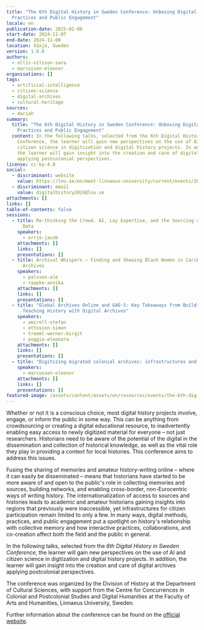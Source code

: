 ```yaml
---
title: "The 6th Digital History in Sweden Conference: Unboxing Digital Methods,
  Practices and Public Engagement"
locale: en
publication-date: 2025-01-08
start-date: 2024-11-07
end-date: 2024-11-08
location: Växjö, Sweden
version: 1.0.0
authors:
  - ellis-nilsson-sara
  - marcussen-eleonor
organisations: []
tags:
  - artificial-intelligence
  - citizen-science
  - digital-archives
  - cultural-heritage
sources:
  - dariah
summary:
  title: "The 6th Digital History in Sweden Conference: Unboxing Digital Methods,
    Practices and Public Engagement"
  content: In the following talks, selected from the 6th Digital History in Sweden
    Conference, the learner will gain new perspectives on the use of AI and
    citizen science in digitization and digital history projects. In addition,
    the learner will gain insight into the creation and care of digital archives
    applying postcolonial perspectives.
license: cc-by-4.0
social:
  - discriminant: website
    value: https://lnu.se/en/meet-linnaeus-university/current/events/2024/conferences/6th-digital-history-in-sweden-conference-unboxing-digital-methods-practices-and-public-engagement/
  - discriminant: email
    value: digitalhistory2024@lnu.se
attachments: []
links: []
table-of-contents: false
sessions:
  - title: Re-thinking the Crowd. AI, Lay Expertise, and the Sourcing of Historical
      Data
    speakers:
      - orrje-jacob
    attachments: []
    links: []
    presentations: []
  - title: Archival Whispers – Finding and Showing Black Women in Caribbean Digital
      Archives
    speakers:
      - palsson-ale
      - raapke-annika
    attachments: []
    links: []
    presentations: []
  - title: "Global Archives Online and GAO-S: Key Takeaways from Building and
      Teaching History with Digital Archives"
    speakers:
      - amirell-stefan
      - ottosson-simon
      - tremml-werner-birgit
      - poggio-eleonora
    attachments: []
    links: []
    presentations: []
  - title: "Digitizing migrated colonial archives: infrastructures and connections"
    speakers:
      - marcussen-eleonor
    attachments: []
    links: []
    presentations: []
featured-image: /assets/content/assets/en/resources/events/the-6th-digital-history-in-sweden-conference-unboxing-digital-methods-practices-and-public-engagement/featured-image.png
---
```


Whether or not it is a conscious choice, most digital history projects involve, engage, or inform the public in some way. This can be anything from crowdsourcing or creating a digital educational resource, to inadvertently enabling easy access to newly digitized material for everyone – not just researchers. Historians need to be aware of the potential of the digital in the dissemination and collection of historical knowledge, as well as the vital role they play in providing a context for local histories. This conference aims to address this issues.

Fusing the sharing of memories and amateur history-writing online – where it can easily be disseminated – means that historians have started to be more aware of and open to the public's role in collecting memories and sources, building networks, and enabling cross-border, non-Eurocentric ways of writing history. The internationalization of access to sources and histories leads to academic and amateur historians gaining insights into regions that previously were inaccessible, yet infrastructures for citizen participation remain limited to only a few. In many ways, digital methods, practices, and public engagement put a spotlight on history's relationship with collective memory and how interactive practices, collaborations, and co-creation affect both the field and the public in general.

In the following talks, selected from the _6th Digital History in Sweden Conference_, the learner will gain new perspectives on the use of AI and citizen science in digitization and digital history projects. In addition, the learner will gain insight into the creation and care of digital archives applying postcolonial perspectives.

The conference was organized by the Division of History at the Department of Cultural Sciences, with support from the Centre for Concurrences in Colonial and Postcolonial Studies and Digital Humanities at the Faculty of Arts and Humanities, Linnaeus University, Sweden.

Further information about the conference can be found on the [official website](https://lnu.se/en/meet-linnaeus-university/current/events/2024/conferences/6th-digital-history-in-sweden-conference-unboxing-digital-methods-practices-and-public-engagement/).
